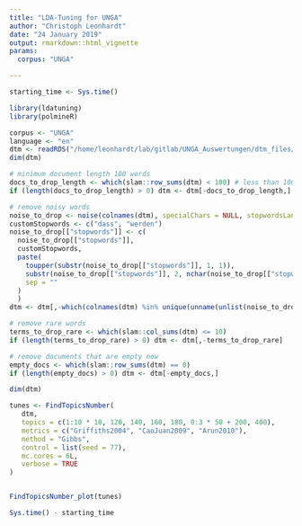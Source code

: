 ```yaml
---
title: "LDA-Tuning for UNGA"
author: "Christoph Leonhardt"
date: "24 January 2019"
output: rmarkdown::html_vignette
params:
  corpus: "UNGA"

---
```


```r
starting_time <- Sys.time()
```



```r
library(ldatuning)
library(polmineR)
```

```r
corpus <- "UNGA"
language <- "en"
dtm <- readRDS("/home/leonhardt/lab/gitlab/UNGA_Auswertungen/dtm_files/dtm_UNGA_word.Rdata")
dim(dtm)
```

```r
# minimum document length 100 words
docs_to_drop_length <- which(slam::row_sums(dtm) < 100) # less than 100
if (length(docs_to_drop_length) > 0) dtm <- dtm[-docs_to_drop_length,]

# remove noisy words
noise_to_drop <- noise(colnames(dtm), specialChars = NULL, stopwordsLanguage = language)
customStopwords <- c("dass", "werden")
noise_to_drop[["stopwords"]] <- c(
  noise_to_drop[["stopwords"]],
  customStopwords,
  paste(
    toupper(substr(noise_to_drop[["stopwords"]], 1, 1)),
    substr(noise_to_drop[["stopwords"]], 2, nchar(noise_to_drop[["stopwords"]])),
    sep = ""
  )
  )
dtm <- dtm[,-which(colnames(dtm) %in% unique(unname(unlist(noise_to_drop))))]

# remove rare words
terms_to_drop_rare <- which(slam::col_sums(dtm) <= 10)
if (length(terms_to_drop_rare) > 0) dtm <- dtm[,-terms_to_drop_rare]

# remove documents that are empty now
empty_docs <- which(slam::row_sums(dtm) == 0)
if (length(empty_docs) > 0) dtm <- dtm[-empty_docs,]

dim(dtm)
```

```r
tunes <- FindTopicsNumber(
   dtm,
   topics = c(1:10 * 10, 120, 140, 160, 180, 0:3 * 50 + 200, 400),
   metrics = c("Griffiths2004", "CaoJuan2009", "Arun2010"),
   method = "Gibbs",
   control = list(seed = 77),
   mc.cores = 6L,
   verbose = TRUE
)


FindTopicsNumber_plot(tunes)
```

```r
Sys.time() - starting_time
```

